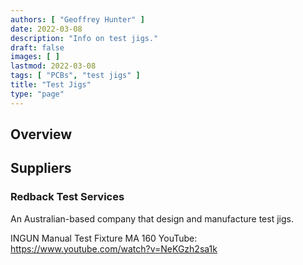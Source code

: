 ```yaml
---
authors: [ "Geoffrey Hunter" ]
date: 2022-03-08
description: "Info on test jigs."
draft: false
images: [ ]
lastmod: 2022-03-08
tags: [ "PCBs", "test jigs" ]
title: "Test Jigs"
type: "page"
---
```


<WarningIsNotes />

## Overview

## Suppliers

### Redback Test Services

An Australian-based company that design and manufacture test jigs.

INGUN Manual Test Fixture MA 160
YouTube: https://www.youtube.com/watch?v=NeKGzh2sa1k
